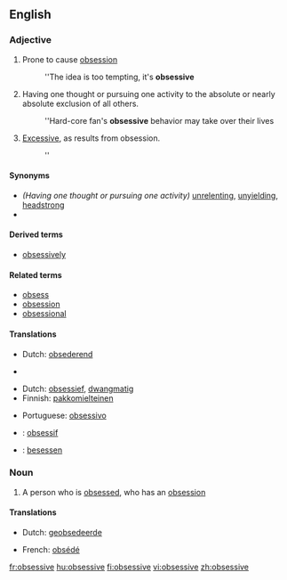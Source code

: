 ==English==

===Adjective===
{{en-adj}}

# Prone to cause [[obsession]]
#: ''The idea is too tempting, it's '''obsessive'''
# Having one thought or pursuing one activity to the absolute or nearly absolute exclusion of all others.
#: ''Hard-core fan's '''obsessive''' behavior may take over their lives
# [[excessive|Excessive]], as results from obsession.
#: ''

====Synonyms====
* ''(Having one thought or pursuing one activity)'' [[unrelenting]], [[unyielding]], [[headstrong]]
*

====Derived terms====
* [[obsessively]]

====Related terms====
* [[obsess]]
* [[obsession]]
* [[obsessional]]

====Translations====
{{trans-top|Prone to cause obsession}}
* Dutch: [[obsederend]]
{{trans-mid}}
{{trans-bottom}}

{{rfc-tsort|unknown line format: *}}
{{trans-top|Excessive}}
*
{{trans-bottom}}

{{trans-top|Having one thought or pursuing one activity to the absolute or nearly absolute exclusion of all others}}
* Dutch: [[obsessief]], [[dwangmatig]]
* Finnish: [[pakkomielteinen]]
{{trans-mid}}
* Portuguese: [[obsessivo]]
{{trans-bottom}}

{{checktrans-top}}
* {{ttbc|French}}: [[obsessif]]
{{checktrans-mid}}
* {{ttbc|German}}: [[besessen]]
{{checktrans-bottom}}

===Noun===
{{en-noun}}

# A person who is [[obsess]]ed, who has an [[obsession]]

====Translations====
{{trans-top|person who is obsessed}}
* Dutch: [[geobsedeerde]] {{m}}
{{trans-mid}}
* French: [[obsédé]] {{m}}
{{trans-bottom}}

[[fr:obsessive]]
[[hu:obsessive]]
[[fi:obsessive]]
[[vi:obsessive]]
[[zh:obsessive]]